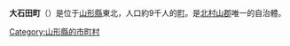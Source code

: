 {{日本町村|
自治體名=大石田|
町村=町|
圖像=[[File:JR_Ooishida_sta_001.jpg|240px]]|
圖像說明=[[大石田站|大石田站]]|
町村章=|
日文原名=大石田町|
平假名=おおいしだまち|
羅馬字拼音=Ōishida-machi|
都道府縣=山形縣|
支廳=|
郡=北村山郡|
編號=06341-0|
面積=79.59|
邊界未定=|
人口=8,480|
統計時間= |
自治體=[[尾花澤市|尾花澤市]]、[[村山市|村山市]]、[[舟形町|舟形町]]|
樹=連香樹|
花=櫻花|
鳥=|
其他象徵物= |
其他象徵= |
郵遞區號=999-4112|
所在地=北村山郡大石田町緑町1番地|
電話號碼=237-35-2111|
外部連結=http://www.town.oishida.yamagata.jp/|
經度=|
緯度=|
地圖=|
註記=
}}
'''大石田町'''（{{jpn|j=大石田町|hg=おおいしだまち|rm=Ōishida machi|f=y}}）是位于[[山形縣|山形縣]]東北，人口約9千人的[[町|町]]。是[[北村山郡|北村山郡]]唯一的自治體。

{{山形縣}}
{{Authority control}}
{{DEFAULTSORT:Oishida-machi}}
[[Category:山形縣的市町村|Category:山形縣的市町村]]